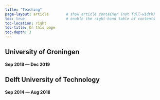 ```yaml
---
title: "Teaching"
page-layout: article        # show article container (not full-width)
toc: true                   # enable the right-hand table of contents
toc-location: right
toc-title: On this page
toc-depth: 3
---
```


## University of Groningen
#### Sep 2018 --- Dec 2019


## Delft University of Technology
#### Sep 2014 --- Aug 2018